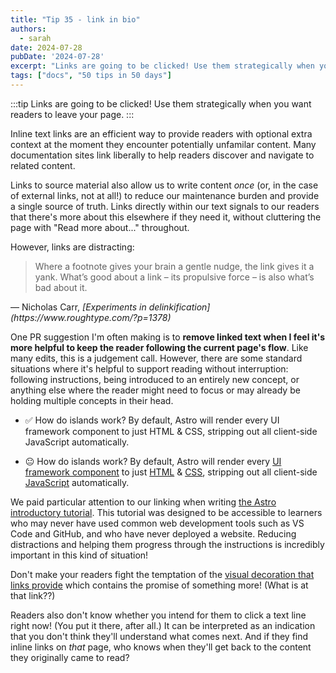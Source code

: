 ```yaml
---
title: "Tip 35 - link in bio"
authors:
  - sarah
date: 2024-07-28
pubDate: '2024-07-28'
excerpt: "Links are going to be clicked! Use them strategically when you want readers to leave your page."
tags: ["docs", "50 tips in 50 days"]
---
```


:::tip
Links are going to be clicked! Use them strategically when you want readers to leave your page.
:::

Inline text links are an efficient way to provide readers with optional extra context at the moment they encounter potentially unfamilar content. Many documentation sites link liberally to help readers discover and navigate to related content.

Links to source material also allow us to write content *once* (or, in the case of external links, not at all!) to reduce our maintenance burden and provide a single source of truth. Links directly within our text signals to our readers that there's more about this elsewhere if they need it, without cluttering the page with "Read more about..." throughout.

However, links are distracting:

<blockquote cite="https://www.roughtype.com/?p=1378">
Where a footnote gives your brain a gentle nudge, the link gives it a yank. What’s good about a link – its propulsive force – is also what’s bad about it.
</blockquote>
<p>— Nicholas Carr, <cite>[Experiments in delinkification](https://www.roughtype.com/?p=1378)</cite></p>

One PR suggestion I'm often making is to **remove linked text when I feel it's more helpful to keep the reader following the current page's flow**. Like many edits, this is a judgement call. However, there are some standard situations where it's helpful to support reading without interruption: following instructions, being introduced to an entirely new concept, or anything else where the reader might need to focus or may already be holding multiple concepts in their head.

- ✅ How do islands work? By default, Astro will render every UI framework component to just HTML & CSS, stripping out all client-side JavaScript automatically.

- 😐 How do islands work? By default, Astro will render every [UI framework component](https://docs.astro.build/en/guides/framework-components/) to just [HTML](https://en.wikipedia.org/wiki/HTML) & [CSS](https://en.wikipedia.org/wiki/CSS), stripping out all client-side [JavaScript](https://en.wikipedia.org/wiki/JavaScript) automatically.

We paid particular attention to our linking when writing [the Astro introductory tutorial](https://docs.astro.build/en/tutorial/0-introduction/). This tutorial was designed to be accessible to learners who may never have used common web development tools such as VS Code and GitHub, and who have never deployed a website. Reducing distractions and helping them progress through the instructions is incredibly important in this kind of situation!

Don't make your readers fight the temptation of the [visual decoration that links provide](/blog/50-29-seen-and-not-heard) which contains the promise of something more! (What is at that link??)

Readers also don't know whether you intend for them to click a text line right now! (You put it there, after all.) It can be interpreted as an indication that you don't think they'll understand what comes next. And if they find inline links on *that* page, who knows when they'll get back to the content they originally came to read?


<LinkCard title="See the whole list of tips!" href="/blog/50-docs-tips-in-50-days" />
